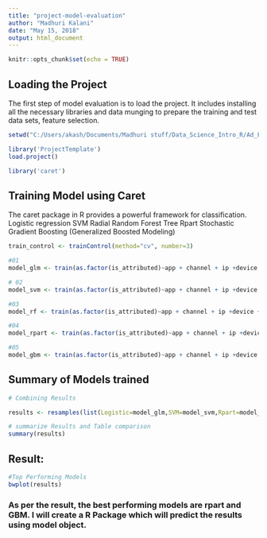 ---
title: "project-model-evaluation"
author: "Madhuri Kalani"
date: "May 15, 2018"
output: html_document
---

```{r setup, include=FALSE}
knitr::opts_chunk$set(echo = TRUE)
```
## Loading the Project

The first step of model evaluation is to load the project. It includes installing all the necessary libraries and data munging to prepare the training and test data sets, feature selection.

```{r p0, echo =FALSE, warning=FALSE, include=FALSE}

setwd("C:/Users/akash/Documents/Madhuri stuff/Data_Science_Intro_R/Ad_Fraud_Detection")

library('ProjectTemplate')
load.project()

library('caret')


```

## Training Model using Caret

The caret package in R provides a powerful framework for classification.
  Logistic regression
  SVM Radial
  Random Forest
  Tree Rpart
  Stochastic Gradient Boosting (Generalized Boosted Modeling)


```{r e4, echo=FALSE, warning = FALSE}


train_control <- trainControl(method="cv", number=3)

#01
model_glm <- train(as.factor(is_attributed)~app + channel + ip +device + os + click_time, data=df.train, method="glm", trControl=train_control)

# 02
model_svm <- train(as.factor(is_attributed)~app + channel + ip +device + os + click_time, data=df.train, method="svmRadial", preProc=c("center", "scale"), trControl=train_control, fit=FALSE)

#03
model_rf <- train(as.factor(is_attributed)~app + channel + ip +device + os + click_time, data=df.train, method="rf", trControl=train_control)

#04
model_rpart <- train(as.factor(is_attributed)~app + channel + ip +device + os + click_time, data=df.train, method="rpart", trControl=train_control)

#05
model_gbm <- train(as.factor(is_attributed)~app + channel + ip +device + os + click_time, data=df.train, method="gbm", trControl=train_control, verbose=FALSE)

```
## Summary of Models trained
```{r e1, echo=FALSE, warning = FALSE}
# Combining Results

results <- resamples(list(Logistic=model_glm,SVM=model_svm,Rpart=model_rpart,RandomForest=model_rf,GBM=model_gbm))

# summarize Results and Table comparison
summary(results)
```
## Result: 
```{r e0, echo=FALSE, warning = FALSE}
#Top Performing Models
bwplot(results)

```

### As per the result, the best performing models are rpart and GBM. I will create a R Package which will predict the results using model object.

